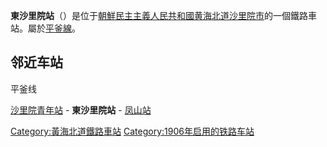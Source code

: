 {{unreferenced|time=2015-01-06T15:19:41+00:00}}
{{朝鮮半島車站資訊
|公司色 = red
|文字色 = 
|站名 = 東沙里院站
|圖片 = 
|pxl = 
|圖片說明 =
|前一站 = [[沙里院青年站|沙里院青年]]
|前一站距離 = 4.6
|後一站距離 = 5.4
|後一站 = [[凤山站_(黄海北道)|凤山]]
|所屬路線 = [[平釜线|平釜线]]
|距離 = 65.1
|起點站 = [[平壤站|平壤]]
|諺文 = 동사리원역
|朝鮮漢字 = 東沙里院驛
|文觀部式 = Dongsariwon-yeok
|馬-賴式 = Tongsariwŏn-yŏk
|副站名 = 
|車站編號 = 
|停站路線數 = 
|所屬公司 = [[朝鮮民主主義人民共和國鐵道省|朝鮮民主主義人民共和國鐵道省]]
|所在地 =[[黄海北道|黄海北道]][[沙里院市|沙里院市]]
|車站構造 = 地面车站
|月台配置 = 
|啟用年月日 =1906年
|廢站年月日 = 
|上下車人次 = 
|統計年度 = 
|轉車 = 
|備註 = 
|全寬備註 = 
}}

'''東沙里院站'''（{{kor|名=北|諺=동사리원역|漢=東沙里院驛|羅=Tongsariwŏn yŏk|f=y}}）是位于[[朝鮮民主主義人民共和國|朝鮮民主主義人民共和國]][[黄海北道|黄海北道]][[沙里院市|沙里院市]]的一個鐵路車站。屬於[[平釜線|平釜線]]。

==邻近车站==
;平釜线
[[沙里院青年站|沙里院青年站]] - '''東沙里院站''' - [[凤山站_(黄海北道)|凤山站]]

{{朝鲜铁路小作品}}

{{平釜线}}

[[Category:黃海北道鐵路車站|Category:黃海北道鐵路車站]]
[[Category:1906年启用的铁路车站|Category:1906年启用的铁路车站]]